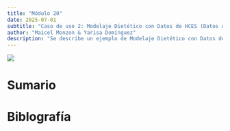 ```yaml
---
title: "Módulo 20"
date: 2025-07-01
subtitle: "Caso de uso 2: Modelaje Dietético con Datos de HCES (Datos de la República Dominicana )"
author: "Maicel Monzon & Yarisa Domínguez"
description: "Se describe un ejemplo de Modelaje Dietético con Datos de HCES (Datos de la República Dominicana)"
---
```


![](/static/images/modulo15.png){fig-align="center"}

# Sumario


# Biblografía
